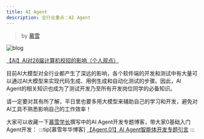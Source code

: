 ```yaml
---
title: AI Agent
description: 全行业重点：AI Agent
---
```

> by [慕雪](https://blog.musnow.top/) 

![blog](@assets/docs/learn/AI/AI_agent/blog.png)

[【AI】AI对26届计算机校招的影响（个人观点）](https://blog.musnow.top/posts/4710483697/?utm_source=njuptnavi)

目前AI大模型对全行业都产生了深远的影响，各个软件端的开发和测试中有大量可以通过AI大模型来实现代码生成、用例生成和自动化测试的步骤。因此，AI Agent的相关知识也成为了测试开发乃至所有开发岗位同学的必备知识。


请一定要对其有所了解，平日里也要多用大模型来辅助自己的学习和开发，避免对AI工具不熟悉影响自己的工作效率！

大家可以收藏一下[慕雪学长](https://blog.musnow.top/)撰写中的AI Agent开发专题博客，带大家0基础入门Agent开发：
:::tip[慕雪年华博客]
[【Agent.01】AI Agent智能体开发专题引言](https://blog.musnow.top/posts/6796656750/?utm_source=njuptnavi)
:::